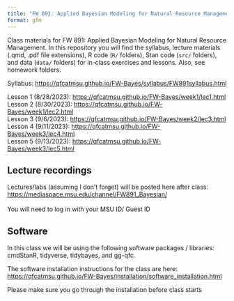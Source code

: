 ```yaml
---
title: "FW 891: Applied Bayesian Modeling for Natural Resource Management"
format: gfm
---
```


Class materials for FW 891: Applied Bayesian Modeling for Natural Resource Management. In this repository you will find the syllabus, lecture materials (.qmd, .pdf file extensions), R code (`R/` folders), Stan code (`src/` folders), and data (`data/` folders) for in-class exercises and lessons. Also, see homework folders.

Syllabus: <https://qfcatmsu.github.io/FW-Bayes/syllabus/FW891syllabus.html>

Lesson 1 (8/28/2023): <https://qfcatmsu.github.io/FW-Bayes/week1/lec1.html>\
Lesson 2 (8/30/2023): <https://qfcatmsu.github.io/FW-Bayes/week1/lec2.html>\
Lesson 3 (9/6/2023): <https://qfcatmsu.github.io/FW-Bayes/week2/lec3.html>\
Lesson 4 (9/11/2023): <https://qfcatmsu.github.io/FW-Bayes/week3/lec4.html>\
Lesson 5 (9/13/2023): <https://qfcatmsu.github.io/FW-Bayes/week3/lec5.html>


## Lecture recordings

Lectures/labs (assuming I don't forget) will be posted here after class:\
<https://mediaspace.msu.edu/channel/FW891_Bayesian/>\
\
You will need to log in with your MSU ID/ Guest ID

## Software

In this class we will be using the following software packages / libraries: cmdStanR, tidyverse, tidybayes, and gg-qfc.

The software installation instructions for the class are here:\
[https://qfcatmsu.github.io/FW-Bayes/installation/software_installation.html](https://qfcatmsu.github.io/FW-Bayes/installation/software_installation.html){target="_blank"}

Please make sure you go through the installation before class starts
